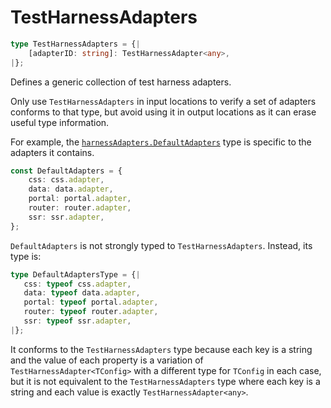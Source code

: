 
<Meta
    title="Packages / Testing / Test Harness / Types / TestHarnessAdapters"
/>

# TestHarnessAdapters

```ts
type TestHarnessAdapters = {|
    [adapterID: string]: TestHarnessAdapter<any>,
|};
```

Defines a generic collection of test harness adapters.

Only use `TestHarnessAdapters` in input locations to verify a set of adapters conforms to that type, but avoid using it in output locations as it can erase useful type information.

For example, the <a href="./?path=/docs/packages-testing-test-harness-exports-harnessadapters--docs">`harnessAdapters.DefaultAdapters`</a> type is specific to the adapters it contains.

```ts
const DefaultAdapters = {
    css: css.adapter,
    data: data.adapter,
    portal: portal.adapter,
    router: router.adapter,
    ssr: ssr.adapter,
};
```

`DefaultAdapters` is not strongly typed to `TestHarnessAdapters`. Instead, its type is:

```ts
type DefaultAdaptersType = {|
   css: typeof css.adapter,
   data: typeof data.adapter,
   portal: typeof portal.adapter,
   router: typeof router.adapter,
   ssr: typeof ssr.adapter,
|};
```

It conforms to the `TestHarnessAdapters` type because each key is a string and the value of each property is a variation of `TestHarnessAdapter<TConfig>` with a different type for `TConfig` in each case, but it is not equivalent to the `TestHarnessAdapters` type where each key is a string and each value is exactly `TestHarnessAdapter<any>`.
